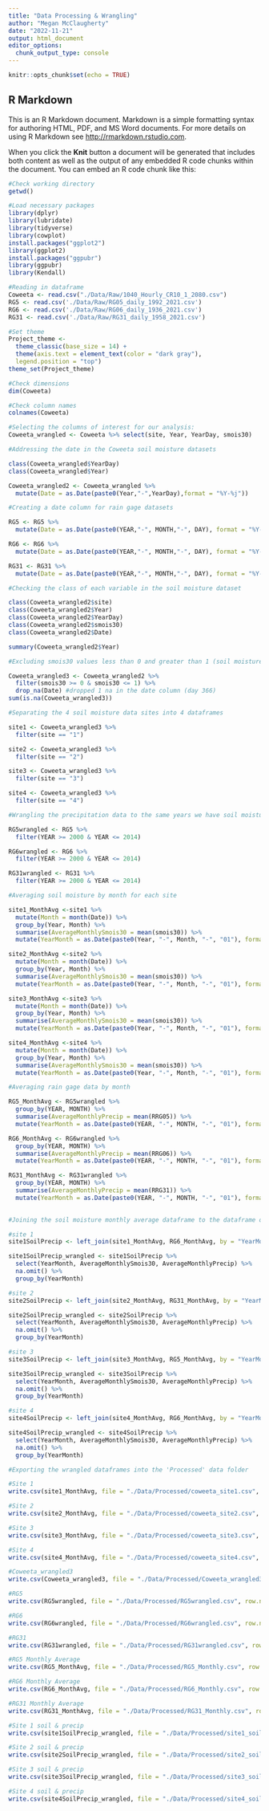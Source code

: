 ```yaml
---
title: "Data Processing & Wrangling"
author: "Megan McClaugherty"
date: "2022-11-21"
output: html_document
editor_options: 
  chunk_output_type: console
---
```


```r
knitr::opts_chunk$set(echo = TRUE)
```

## R Markdown

This is an R Markdown document. Markdown is a simple formatting syntax for authoring HTML, PDF, and MS Word documents. For more details on using R Markdown see <http://rmarkdown.rstudio.com>.

When you click the **Knit** button a document will be generated that includes both content as well as the output of any embedded R code chunks within the document. You can embed an R code chunk like this:

```r
#Check working directory
getwd()

#Load necessary packages
library(dplyr)
library(lubridate)
library(tidyverse)
library(cowplot)
install.packages("ggplot2")
library(ggplot2)
install.packages("ggpubr")
library(ggpubr)
library(Kendall)

#Reading in dataframe
Coweeta <- read.csv("./Data/Raw/1040_Hourly_CR10_1_2080.csv")
RG5 <- read.csv('./Data/Raw/RG05_daily_1992_2021.csv')
RG6 <- read.csv('./Data/Raw/RG06_daily_1936_2021.csv')
RG31 <- read.csv('./Data/Raw/RG31_daily_1958_2021.csv')

#Set theme
Project_theme <-
  theme_classic(base_size = 14) +
  theme(axis.text = element_text(color = "dark gray"), 
  legend.position = "top")
theme_set(Project_theme)

```

```r
#Check dimensions
dim(Coweeta)

#Check column names
colnames(Coweeta)

#Selecting the columns of interest for our analysis:
Coweeta_wrangled <- Coweeta %>% select(site, Year, YearDay, smois30)
```

```r
#Addressing the date in the Coweeta soil moisture datasets

class(Coweeta_wrangled$YearDay)
class(Coweeta_wrangled$Year)

Coweeta_wrangled2 <- Coweeta_wrangled %>% 
  mutate(Date = as.Date(paste0(Year,"-",YearDay),format = "%Y-%j"))

#Creating a date column for rain gage datasets

RG5 <- RG5 %>% 
  mutate(Date = as.Date(paste0(YEAR,"-", MONTH,"-", DAY), format = "%Y-%m-%d"))

RG6 <- RG6 %>% 
  mutate(Date = as.Date(paste0(YEAR,"-", MONTH,"-", DAY), format = "%Y-%m-%d"))

RG31 <- RG31 %>% 
  mutate(Date = as.Date(paste0(YEAR,"-", MONTH,"-", DAY), format = "%Y-%m-%d"))
```

```r
#Checking the class of each variable in the soil moisture dataset

class(Coweeta_wrangled2$site)
class(Coweeta_wrangled2$Year)
class(Coweeta_wrangled2$YearDay)
class(Coweeta_wrangled2$smois30)
class(Coweeta_wrangled2$Date)

summary(Coweeta_wrangled2$Year)
```

```r
#Excluding smois30 values less than 0 and greater than 1 (soil moisture expressed as percent water content)

Coweeta_wrangled3 <- Coweeta_wrangled2 %>% 
  filter(smois30 >= 0 & smois30 <= 1) %>% 
  drop_na(Date) #dropped 1 na in the date column (day 366)
sum(is.na(Coweeta_wrangled3))

```

```r
#Separating the 4 soil moisture data sites into 4 dataframes

site1 <- Coweeta_wrangled3 %>% 
  filter(site == "1")

site2 <- Coweeta_wrangled3 %>% 
  filter(site == "2")

site3 <- Coweeta_wrangled3 %>% 
  filter(site == "3") 

site4 <- Coweeta_wrangled3 %>% 
  filter(site == "4")

```

```r
#Wrangling the precipitation data to the same years we have soil moisture data for 

RG5wrangled <- RG5 %>% 
  filter(YEAR >= 2000 & YEAR <= 2014)

RG6wrangled <- RG6 %>% 
  filter(YEAR >= 2000 & YEAR <= 2014)

RG31wrangled <- RG31 %>% 
  filter(YEAR >= 2000 & YEAR <= 2014)

```

```r
#Averaging soil moisture by month for each site

site1_MonthAvg <-site1 %>% 
  mutate(Month = month(Date)) %>% 
  group_by(Year, Month) %>% 
  summarise(AverageMonthlySmois30 = mean(smois30)) %>% 
  mutate(YearMonth = as.Date(paste0(Year, "-", Month, "-", "01"), format = "%Y-%m-%d"))

site2_MonthAvg <-site2 %>% 
  mutate(Month = month(Date)) %>% 
  group_by(Year, Month) %>% 
  summarise(AverageMonthlySmois30 = mean(smois30)) %>% 
  mutate(YearMonth = as.Date(paste0(Year, "-", Month, "-", "01"), format = "%Y-%m-%d"))

site3_MonthAvg <-site3 %>% 
  mutate(Month = month(Date)) %>% 
  group_by(Year, Month) %>% 
  summarise(AverageMonthlySmois30 = mean(smois30)) %>% 
  mutate(YearMonth = as.Date(paste0(Year, "-", Month, "-", "01"), format = "%Y-%m-%d"))

site4_MonthAvg <-site4 %>% 
  mutate(Month = month(Date)) %>% 
  group_by(Year, Month) %>% 
  summarise(AverageMonthlySmois30 = mean(smois30)) %>% 
  mutate(YearMonth = as.Date(paste0(Year, "-", Month, "-", "01"), format = "%Y-%m-%d"))

```

```r
#Averaging rain gage data by month

RG5_MonthAvg <- RG5wrangled %>% 
  group_by(YEAR, MONTH) %>% 
  summarise(AverageMonthlyPrecip = mean(RRG05)) %>% 
  mutate(YearMonth = as.Date(paste0(YEAR, "-", MONTH, "-", "01"), format = "%Y-%m-%d"))

RG6_MonthAvg <- RG6wrangled %>% 
  group_by(YEAR, MONTH) %>% 
  summarise(AverageMonthlyPrecip = mean(RRG06)) %>% 
  mutate(YearMonth = as.Date(paste0(YEAR, "-", MONTH, "-", "01"), format = "%Y-%m-%d"))

RG31_MonthAvg <- RG31wrangled %>% 
  group_by(YEAR, MONTH) %>% 
  summarise(AverageMonthlyPrecip = mean(RRG31)) %>% 
  mutate(YearMonth = as.Date(paste0(YEAR, "-", MONTH, "-", "01"), format = "%Y-%m-%d"))
  
```

```r
#Joining the soil moisture monthly average dataframe to the dataframe of monthly precipitation from the nearest rain gage. 

#site 1
site1SoilPrecip <- left_join(site1_MonthAvg, RG6_MonthAvg, by = "YearMonth")

site1SoilPrecip_wrangled <- site1SoilPrecip %>% 
  select(YearMonth, AverageMonthlySmois30, AverageMonthlyPrecip) %>% 
  na.omit() %>% 
  group_by(YearMonth)

#site 2
site2SoilPrecip <- left_join(site2_MonthAvg, RG31_MonthAvg, by = "YearMonth")

site2SoilPrecip_wrangled <- site2SoilPrecip %>% 
  select(YearMonth, AverageMonthlySmois30, AverageMonthlyPrecip) %>% 
  na.omit() %>% 
  group_by(YearMonth)

#site 3
site3SoilPrecip <- left_join(site3_MonthAvg, RG5_MonthAvg, by = "YearMonth")

site3SoilPrecip_wrangled <- site3SoilPrecip %>% 
  select(YearMonth, AverageMonthlySmois30, AverageMonthlyPrecip) %>% 
  na.omit() %>% 
  group_by(YearMonth)

#site 4
site4SoilPrecip <- left_join(site4_MonthAvg, RG6_MonthAvg, by = "YearMonth")

site4SoilPrecip_wrangled <- site4SoilPrecip %>% 
  select(YearMonth, AverageMonthlySmois30, AverageMonthlyPrecip) %>% 
  na.omit() %>% 
  group_by(YearMonth)

```

```r
#Exporting the wrangled dataframes into the 'Processed' data folder

#Site 1
write.csv(site1_MonthAvg, file = "./Data/Processed/coweeta_site1.csv", row.names = FALSE)

#Site 2
write.csv(site2_MonthAvg, file = "./Data/Processed/coweeta_site2.csv", row.names = FALSE)

#Site 3
write.csv(site3_MonthAvg, file = "./Data/Processed/coweeta_site3.csv", row.names = FALSE)

#Site 4
write.csv(site4_MonthAvg, file = "./Data/Processed/coweeta_site4.csv", row.names = FALSE)

#Coweeta_wrangled3
write.csv(Coweeta_wrangled3, file = "./Data/Processed/Coweeta_wrangled3.csv", row.names = FALSE)

#RG5
write.csv(RG5wrangled, file = "./Data/Processed/RG5wrangled.csv", row.names = FALSE)

#RG6
write.csv(RG6wrangled, file = "./Data/Processed/RG6wrangled.csv", row.names = FALSE)

#RG31
write.csv(RG31wrangled, file = "./Data/Processed/RG31wrangled.csv", row.names = FALSE)

#RG5 Monthly Average
write.csv(RG5_MonthAvg, file = "./Data/Processed/RG5_Monthly.csv", row.names = FALSE)

#RG6 Monthly Average
write.csv(RG6_MonthAvg, file = "./Data/Processed/RG6_Monthly.csv", row.names = FALSE)

#RG31 Monthly Average
write.csv(RG31_MonthAvg, file = "./Data/Processed/RG31_Monthly.csv", row.names = FALSE)

#Site 1 soil & precip
write.csv(site1SoilPrecip_wrangled, file = "./Data/Processed/site1_soil_precip.csv", row.names = FALSE)

#Site 2 soil & precip
write.csv(site2SoilPrecip_wrangled, file = "./Data/Processed/site2_soil_precip.csv", row.names = FALSE)

#Site 3 soil & precip
write.csv(site3SoilPrecip_wrangled, file = "./Data/Processed/site3_soil_precip.csv", row.names = FALSE)

#Site 4 soil & precip
write.csv(site4SoilPrecip_wrangled, file = "./Data/Processed/site4_soil_precip.csv", row.names = FALSE)

```

